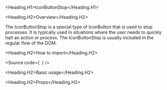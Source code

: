 

<Meta of={Stories} />

<Heading.H1>IconButtonStop</Heading.H1>

<Heading.H2>Overview</Heading.H2>

The IconButtonStop is a special type of IconButton that is used to stop processes. It is typically used in situations
where the user needs to quickly halt an action or process. The IconButtonStop is usually included in the regular flow of the DOM.

<Heading.H2>How to import</Heading.H2>

<Source
  code={`
`}
/>

<Heading.H2>Basic usage</Heading.H2>

<Canvas of={Stories.Base} />

<Heading.H2>Props</Heading.H2>

<ArgTypes of={Stories} />
